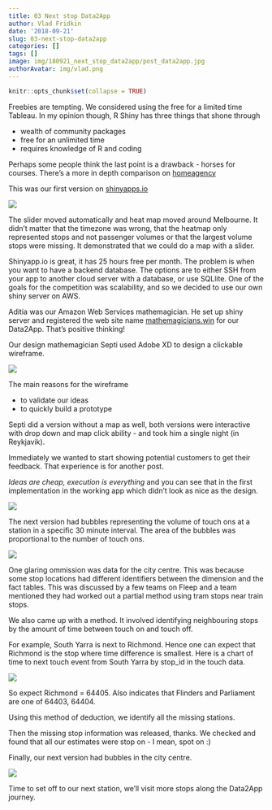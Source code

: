 ```yaml
---
title: 03 Next stop Data2App
author: Vlad Fridkin
date: '2018-09-21'
slug: 03-next-stop-data2app
categories: []
tags: []
image: img/180921_next_stop_data2app/post_data2app.jpg
authorAvatar: img/vlad.png
---
```



```r
knitr::opts_chunk$set(collapse = TRUE)
```

Freebies are tempting.  We considered using the free for a limited time Tableau.  In my opinion though, R Shiny has three things that shone through

- wealth of community packages
- free for an unlimited time
- requires knowledge of R and coding

Perhaps some people think the last point is a drawback - horses for courses.  There's a more in depth comparison on [homeagency](https://www.homeagency.co.uk/blog/data/battle-of-the-dashboards/)

This was our first version on [shinyapps.io](shinyapps.io) 

![](/img/180921_next_stop_data2app/first_version.JPG)

The slider moved automatically and heat map moved around Melbourne.  It didn't matter that the timezone was wrong, that the heatmap only represented stops and not passenger volumes or that the largest volume stops were missing.  It demonstrated that we could do a map with a slider.

Shinyapp.io is great, it has 25 hours free per month.  The problem is when you want to have a backend database.  The options are to either SSH from your app to another cloud server with a database, or use SQLlite.  One of the goals for the competition was scalability, and so we decided to use our own shiny server on AWS.

Aditia was our Amazon Web Services mathemagician.  He set up shiny server and registered the web site name [mathemagicians.win](http://mathemagicians.win) for our Data2App.  That's positive thinking! 

Our design mathemagician Septi used Adobe XD to design a clickable wireframe.

![](/img/180921_next_stop_data2app/septi_design.JPG)

The main reasons for the wireframe 

- to validate our ideas
- to quickly build a prototype

Septi did a version without a map as well, both versions were interactive with drop down and map click ability - and took him a single night (in Reykjavik).  

Immediately we wanted to start showing potential customers to get their feedback.  That experience is for another post.  

_Ideas are cheap, execution is everything_ and you can see that in the first implementation in the working app which didn't look as nice as the design.

![](/img/180921_next_stop_data2app/version2.JPG)

The next version had bubbles representing the volume of touch ons at a station in a specific 30 minute interval.  The area of the bubbles was proportional to the number of touch ons.

![](/img/180921_next_stop_data2app/version3.JPG)

One glaring ommission was data for the city centre.  This was because some stop locations had different identifiers between the dimension and the fact tables.  This was discussed by a few teams on Fleep and a team mentioned they had worked out a partial method using tram stops near train stops.  

We also came up with a method.  It involved identifying neighbouring stops by the amount of time between touch on and touch off.  

For example, South Yarra is next to Richmond.  Hence one can expect that Richmond is the stop where time difference is smallest.  Here is a chart of time to next touch event from South Yarra by stop_id in the touch data.  

![](/img/180921_next_stop_data2app/neighbour_stops.png)

So expect Richmond = 64405.  Also indicates that Flinders and Parliament are one of 64403, 64404.

Using this method of deduction, we identify all the missing stations. 

Then the missing stop information was released, thanks.  We checked and found that all our estimates were stop on - I mean, spot on :)

Finally, our next version had bubbles in the city centre.

![](/img/180921_next_stop_data2app/version4.png)

Time to set off to our next station, we'll visit more stops along the Data2App journey.

